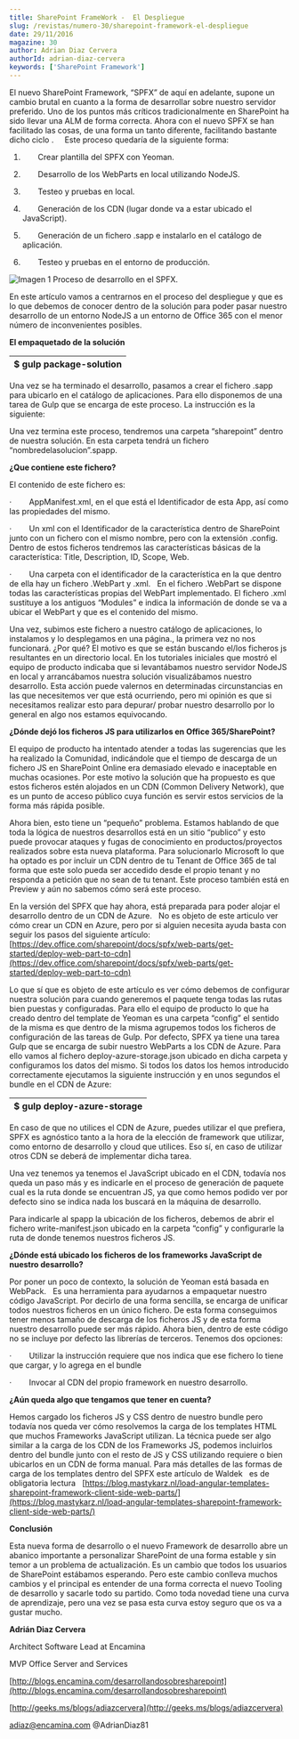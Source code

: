 ```yaml
---
title: SharePoint FrameWork -  El Despliegue
slug: /revistas/numero-30/sharepoint-framework-el-despliegue
date: 29/11/2016
magazine: 30
author: Adrian Diaz Cervera
authorId: adrian-diaz-cervera
keywords: ['SharePoint Framework']
---
```






El nuevo SharePoint Framework, “SPFX” de aquí en adelante, supone un cambio brutal en cuanto a la forma de desarrollar sobre nuestro servidor preferido. Uno de los puntos más críticos tradicionalmente en SharePoint ha sido llevar una ALM de forma correcta. Ahora con el nuevo SPFX se han facilitado las cosas, de una forma un tanto diferente, facilitando bastante dicho  ciclo  .        Este proceso quedaría de la siguiente forma:

1.          Crear plantilla del SPFX con Yeoman.

2.          Desarrollo de los WebParts en local utilizando NodeJS.

3.          Testeo y pruebas en local.

4.          Generación de los CDN (lugar donde va a estar ubicado el JavaScript).

5.          Generación de un fichero .sapp e instalarlo en el catálogo de aplicación.

6.          Testeo y pruebas en el entorno de producción.

![Imagen 1 Proceso de desarrollo en el SPFX.](../../../images/numero30/sharepoint-framework-el-despliegue/image1.png)

En este artículo vamos a centrarnos en el proceso del despliegue y que es lo que debemos de conocer dentro de la solución para poder pasar nuestro desarrollo de un entorno NodeJS a un entorno de Office 365 con el menor número de inconvenientes posibles.

**El empaquetado de la solución**






| $ gulp package-solution |
| --- |




Una vez se ha terminado el desarrollo, pasamos a crear el fichero .sapp     para ubicarlo en el catálogo de aplicaciones. Para ello disponemos de una tarea de Gulp que se encarga de este proceso. La instrucción es la siguiente:

Una vez termina este proceso, tendremos una carpeta “sharepoint” dentro de nuestra solución. En esta carpeta tendrá un fichero “nombredelasolucion”.spapp.

**¿Que contiene este fichero?**

El contenido de este fichero es:

·          AppManifest.xml, en el que está el Identificador de esta App, así como las propiedades del mismo.

·          Un xml con el Identificador de la característica dentro de SharePoint junto con un fichero con el mismo nombre, pero con la extensión .config. Dentro de estos ficheros tendremos las características básicas de la característica: Title, Description, ID, Scope, Web.

·          Una carpeta con el identificador de la característica en la que dentro de ella hay un fichero .WebPart y .xml.     En el fichero .WebPart se dispone todas las características propias del WebPart implementado. El fichero .xml sustituye a los antiguos “Modules” e indica la información de donde se va a ubicar el WebPart y que es el contenido del mismo.

Una vez, subimos este fichero a nuestro catálogo de aplicaciones, lo instalamos y lo desplegamos en una página., la primera vez no nos funcionará. ¿Por qué? El motivo es que se están buscando el/los ficheros js resultantes en un directorio local. En los tutoriales iniciales que mostró el equipo de producto indicaba que si levantábamos nuestro servidor NodeJS en local y arrancábamos nuestra solución visualizábamos nuestro desarrollo. Esta acción puede valernos en determinadas circunstancias en las que necesitemos ver que está ocurriendo, pero mi opinión es que si necesitamos realizar esto para depurar/ probar nuestro desarrollo por lo general en algo nos estamos equivocando.

**¿Dónde dejó los ficheros JS para utilizarlos en Office 365/SharePoint?**

El equipo de producto ha intentado atender a todas las sugerencias que les ha realizado la Comunidad, indicándole que el tiempo de descarga de un fichero JS en SharePoint Online era demasiado elevado e inaceptable en muchas ocasiones. Por este motivo la solución que ha propuesto es que estos ficheros estén alojados en un CDN (Common Delivery Network), que es un punto de acceso público cuya función es servir estos servicios de la forma más rápida posible.

Ahora bien, esto tiene un “pequeño” problema. Estamos hablando de que toda la lógica de nuestros desarrollos está en un sitio “publico” y esto puede provocar ataques y fugas de conocimiento en productos/proyectos realizados sobre esta nueva plataforma. Para solucionarlo Microsoft lo que ha optado es por incluir un CDN dentro de tu Tenant de Office 365 de tal forma que este solo pueda ser accedido desde el propio tenant y no responda a petición que no sean de tu tenant. Este proceso también está en Preview y aún no sabemos cómo será este proceso.

En la versión del SPFX que hay ahora, está preparada para poder alojar el desarrollo dentro de un CDN de Azure.     No es objeto de este articulo ver cómo crear un CDN en Azure, pero por si alguien necesita ayuda basta con seguir los pasos del siguiente artículo:    [https://dev.office.com/sharepoint/docs/spfx/web-parts/get-started/deploy-web-part-to-cdn](https://dev.office.com/sharepoint/docs/spfx/web-parts/get-started/deploy-web-part-to-cdn)

Lo que sí que es objeto de este artículo es ver cómo debemos de configurar nuestra solución para cuando generemos el paquete tenga todas las rutas bien puestas y configuradas. Para ello el equipo de producto lo que ha creado dentro del template de Yeoman es una carpeta “config” el sentido de la misma es que dentro de la misma agrupemos todos los ficheros de configuración de las tareas de Gulp. Por defecto, SPFX ya tiene una tarea Gulp que se encarga de subir nuestro WebParts a los CDN de Azure. Para ello vamos al fichero deploy-azure-storage.json ubicado en dicha carpeta y configuramos los datos del mismo. Si todos los datos los hemos introducido correctamente ejecutamos la siguiente instrucción y en unos segundos el bundle en el CDN de Azure:
 



| $ gulp deploy-azure-storage |
| --- |





 
En caso de que no utilices el CDN de Azure, puedes utilizar el que prefiera, SPFX es agnóstico tanto a la hora de la elección de framework que utilizar, como entorno de desarrollo y cloud que utilices. Eso sí, en caso de utilizar otros CDN se deberá de implementar dicha tarea.

Una vez tenemos ya tenemos el JavaScript ubicado en el CDN, todavía nos queda un paso más y es indicarle en el proceso de generación de paquete cual es la ruta donde se encuentran JS, ya que como hemos podido ver por defecto sino se indica nada los buscará en la máquina de desarrollo.

Para indicarle al spapp la ubicación de los ficheros, debemos de abrir el fichero write-manifest.json ubicado en la carpeta “config” y configurarle la ruta de donde tenemos nuestros ficheros JS.

**¿Dónde está ubicado los ficheros de los frameworks JavaScript de nuestro desarrollo?**

Por poner un poco de contexto, la solución de Yeoman está basada en WebPack.     Es una herramienta para ayudarnos a empaquetar nuestro código JavaScript. Por decirlo de una forma sencilla, se encarga de unificar todos nuestros ficheros en un único fichero. De esta forma conseguimos tener menos tamaño de descarga de los ficheros JS y de esta forma nuestro desarrollo puede ser más rápido. Ahora bien, dentro de este código no se incluye por defecto las librerías de terceros. Tenemos dos opciones:

·          Utilizar la instrucción requiere que nos indica que ese fichero lo tiene que cargar, y lo agrega en el bundle

·          Invocar al CDN del propio framework en nuestro desarrollo.

**¿Aún queda algo que tengamos que tener en cuenta?**

Hemos cargado los ficheros JS y CSS dentro de nuestro bundle pero todavía nos queda ver cómo resolvemos la carga de los templates HTML que muchos Frameworks JavaScript utilizan. La técnica puede ser algo similar a la carga de los CDN de los Frameworks JS, podemos incluirlos dentro del bundle junto con el resto de JS y CSS utilizando requiere o bien ubicarlos en un CDN de forma manual. Para más detalles de las formas de carga de los templates dentro del SPFX este artículo de Waldek     es de obligatoria lectura    [https://blog.mastykarz.nl/load-angular-templates-sharepoint-framework-client-side-web-parts/](https://blog.mastykarz.nl/load-angular-templates-sharepoint-framework-client-side-web-parts/)

**Conclusión**

Esta nueva forma de desarrollo o el nuevo Framework de desarrollo abre un abanico importante a personalizar SharePoint de una forma estable y sin temor a un problema de actualización. Es un cambio que todos los usuarios de SharePoint estábamos esperando. Pero este cambio conlleva muchos cambios y el principal es entender de una forma correcta el nuevo Tooling de desarrollo y sacarle todo su partido. Como toda novedad tiene una curva de aprendizaje, pero una vez se pasa esta curva estoy seguro que os va a gustar mucho.



**Adrián Diaz Cervera**

Architect Software Lead at Encamina

MVP Office Server and Services

[http://blogs.encamina.com/desarrollandosobresharepoint](http://blogs.encamina.com/desarrollandosobresharepoint)

[http://geeks.ms/blogs/adiazcervera](http://geeks.ms/blogs/adiazcervera)

adiaz@encamina.com @AdrianDiaz81

 
 
